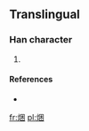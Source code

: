 ==Translingual==

===Han character===
{{Han char|rn=86|rad=火|as=07|sn=11|four=|canj=火田木 (FWD), X火田木 (XFWD)}}

# {{defn|Han|sort=火07}}

====References====
* {{Han ref|kx=0673.111|hdz=32204.091|uh=7111|ud=28945}}

[[fr:焑]]
[[pl:焑]]
